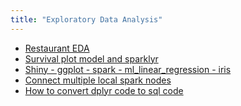 ```yaml
---
title: "Exploratory Data Analysis"
---
```


- [Restaurant EDA](RestaurantEDA/RestaurantEDA.html)
- [Survival plot model and sparklyr](survival_plot_sparklyr.html)
- [Shiny - ggplot - spark - ml_linear_regression - iris ](shiny_ggplot_spark_transformation.html)
- [Connect multiple local spark nodes](sc_multiple_nodes.html)
- [How to convert dplyr code to sql code](dplyr_to_sql.html)